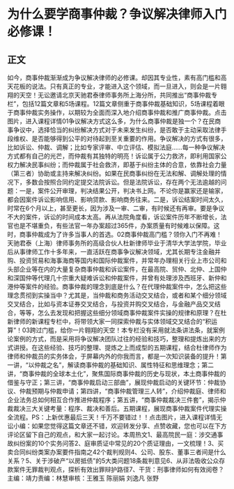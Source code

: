 # 为什么要学商事仲裁？争议解决律师入门必修课！
## 正文
如今，商事仲裁渐渐成为争议解决律师的必修课。却因其专业性，素有高门槛和高天花板的说法。只有真正的专业，才能进入这个领域，而一旦进入，则会是一片翱翔的天空！无讼邀请北京天驰君泰律师事务所上海分所，共同推出“商事仲裁专栏”，包括12篇文章和5场课程。12篇文章侧重于商事仲裁基础知识，5场课程着眼于商事仲裁实务操作，以期较为全面而深入地介绍商事仲裁和推广商事仲裁。点击图片，进入课程详情01争议解决方式这么多，为什么商事仲裁是独一个？在民商事争议中，选择恰当的纠纷解决方式对于未来发生纠纷，是否敢于主动采取法律手段维权、是否能够得到公平的对待起到至关重要的作用。争议解决的方式有很多，比如诉讼、仲裁、调解；比如专家评审、中立评估、模拟法庭……每一种争议解决方式都有自己的光芒，而仲裁有其独特的明亮！诉讼属于公力救济，即利用国家公权力解决民事纠纷；而仲裁属于社会救济，即基于纠纷主体的合意，依靠社会力量（第三者）协助或主持来解决纠纷。如果在民商事纠纷在无法和解、调解处理的情况下，多数会按照合同约定提交法院诉讼。但是法院诉讼，存在两个无法逾越的问题：一是，案件公开审理，判决结果公开，判决书上网。不论你是赢家还是输家，都会因案件诉讼影响信用、影响贷款、影响商务往来。二是，诉讼结案时间太久，时常在6个月以上，甚至更长，因为涉及一审、二审，有时候还有再审。要是争议不大的案件，诉讼的时间成本太高。再从法院角度看，诉讼案件历年不断增长，法官也是不堪重负，有些法官一年办案超过365件，办案质量有时候难以保障。这时，商事仲裁成为了许多当事人的首选。02商事仲裁高门槛？领你入门不再难！天驰君泰（上海）律师事务所的高级合伙人杜新律师毕业于清华大学法学院，毕业后从事律师工作十多年来，一直活跃在商事争议解决领域，尤其长期专注金融并购、投资贸易和海事海商等国内和国际仲裁案件，并常年办理相关行业上市公司和头部企业等在内的大量复杂商事仲裁和诉讼案件，在最高院、贸仲、北仲、上国仲和深国仲等代理几十宗重大疑难诉讼和仲裁案件，并曾有处理涉及西班牙、新仲和港仲等案件的经验。商事仲裁的理念到底是什么？在代理仲裁案件中，怎么把这些理念贯彻到实操当中？尤其是，当仲裁和商务活动交叉结合，或者和某个细分领域交叉结合，比如与资本证券交叉结合，与投资并购交叉结合，与金融产品交叉结合，等等，怎么去发现和把握这些细分领域商事仲裁案件实操的规律和原理？在杜新律师的新课程专栏中，将带领大家一同探索仲裁与实体领域交叉结合的“积运算”！03跨过门槛，给你一片翱翔的天空！本专栏没有采用就法条讲法条，就案例论案例的方式，而是采用将争议解决团队过往的经验和技巧，整理和提炼出来的方式讲授。在这些经验、技巧的整理、提炼之上而成型的五期课程，结合杜律师作为律师和仲裁员的实务体会，于屏幕内外的你我而言，都是一次知识装备的提升！第一讲，“以仲裁之名”，解读商事仲裁的基础知识、属性特征和思维理念；第二讲，“商事仲裁的全球本土化”，聚焦国际商事仲裁的历史与现状，本土商事仲裁的借鉴与守正；第三讲，“商事仲裁启动三部曲”，展现仲裁启动的关键环节：仲裁协议、仲裁预期与仲裁申请；第四讲，“商事仲裁管理三人转”，介绍仲裁庭、律师和企业法务总如何相互合作推进仲裁程序；第五讲，“商事仲裁裁决三件套”，揭示仲裁裁决三大关键考量：程序、裁决和善后。五期课程，展现商事仲裁案件代理实操全流程。PS：上新优惠最后三天！千万不要错过！！点击图片，进入课程详情无讼小编：如果您觉得这篇文章还不错，欢迎转发分享、点赞收藏，您也可以在下方评论区留下自己的观点，和大家一起讨论。本周热文1、最高院民一庭：涉交通事故纠纷案的10个实务问答2、庭审质证中常见的20个质证理由，一文梳理！3、买卖合同纠纷类案办案要件指南之42个裁判规则4、公司、股东、董事三者间是什么关系？5、关于涉破产“以房抵债”的5大类问题18条裁判意见6、从非法吸收公众存款案件无罪裁判观点，探析有效出罪辩护路径7、干货：刑事律师如何有效阅卷？主编：靖力责编：林慧审核：王雅玉 陈丽娟 刘逸凡 张野